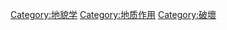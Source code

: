 {{Commonscat|Erosion}}

[[Category:地貌学|Category:地貌学]]
[[Category:地质作用|Category:地质作用]]
[[Category:破壞|Category:破壞]]